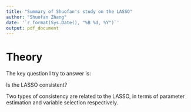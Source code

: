 ```yaml
---
title: "Summary of Shuofan's study on the LASSO"
author: "Shuofan Zhang"
date: '`r format(Sys.Date(), "%B %d, %Y")`'
output: pdf_document
---
```


# Theory

The key question I try to answer is: 

Is the LASSO consistent?

Two types of consistency are related to the LASSO, in terms of parameter estimation and variable selection respectively.  


